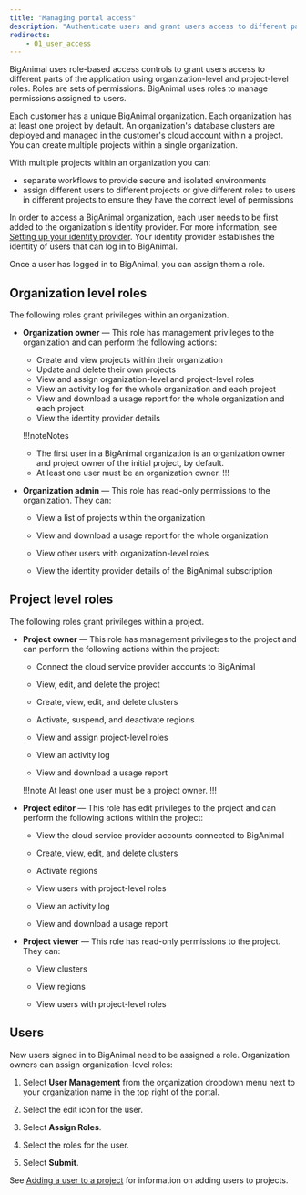 ```yaml
---
title: "Managing portal access"
description: "Authenticate users and grant users access to different parts of the application"
redirects:
    - 01_user_access
---
```


BigAnimal uses role-based access controls to grant users access to different parts of the application using organization-level and project-level roles. Roles are sets of permissions. BigAnimal uses roles to manage permissions assigned to users.

Each customer has a unique BigAnimal organization. Each organization has at least one project by default. An organization's database clusters are deployed and managed in the customer's cloud account within a project. You can create multiple projects within a single organization.

With multiple projects within an organization you can: 
- separate workflows to provide secure and isolated environments 
- assign different users to different projects or give different roles to users in different projects to ensure they have the correct level of permissions

In order to access a BigAnimal organization, each user needs to be first added to the organization's identity provider. For more information, see [Setting up your identity provider](/biganimal/latest/getting_started/identity_provider/). Your identity provider establishes the identity of users that can log in to BigAnimal. 

Once a user has logged in to BigAnimal, you can assign them a role. 

## Organization level roles
The following roles grant privileges within an organization.

- **Organization owner** &mdash; This role has management privileges to the organization and can perform the following actions:
  - Create and view projects within their organization
  - Update and delete their own projects
  - View and assign organization-level and project-level roles 
  - View an activity log for the whole organization and each project
  - View and download a usage report for the whole organization and each project
  - View the identity provider details

  !!!noteNotes
     - The first user in a BigAnimal organization is an organization owner and project owner of the initial project, by default. 
     - At least one user must be an organization owner. 
  !!!

- **Organization admin** &mdash; This role has read-only permissions to the organization.  They can:
  - View a list of projects within the organization

  - View and download a usage report for the whole organization 
  - View other users with organization-level roles
  - View the identity provider details of the BigAnimal subscription


## Project level roles

The following roles grant privileges within a project.

- **Project owner** &mdash; This role has management privileges to the project and can perform the following actions within the project:

  - Connect the cloud service provider accounts to BigAnimal 

  - View, edit, and delete the project
  - Create, view, edit, and delete clusters 
  - Activate, suspend, and deactivate regions 
  - View and assign project-level roles 
  - View an activity log
  - View and download a usage report

  !!!note
     At least one user must be a project owner. 
  !!!

- **Project editor**  &mdash; This role has edit privileges to the project and can perform the following actions within the project:

  - View the cloud service provider accounts connected to BigAnimal 

  - Create, view, edit, and delete clusters 
  - Activate regions 
  - View users with project-level roles
  - View an activity log 
  - View and download a usage report 

- **Project viewer**  &mdash; This role has read-only permissions to the project.  They can:

  - View clusters
  
  - View regions
  - View users with project-level roles


## Users

New users signed in to BigAnimal need to be assigned a role. Organization owners can assign organization-level roles:


1.  Select **User Management** from the organization dropdown menu next to your organization name in the top right of the portal.

2.  Select the edit icon for the user.

3.  Select **Assign Roles**.

4.  Select the roles for the user.

5.  Select **Submit**.

See [Adding a user to a project](/biganimal/release/administering_cluster/projects.mdx) for information on adding users to projects.
